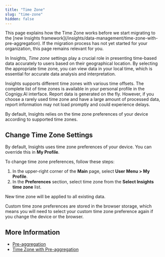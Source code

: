 ```yaml
---
title: "Time Zone"
slug: "time-zone"
hidden: false
---
```



<Warning>
  This page explains how the Time Zone works before we start migrating to the [new Insights framework](/insights/data-management/time-zone-with-pre-aggregation). If the migration process has not yet started for your organization, this page remains relevant for you.
</Warning>

In Insights, _Time zone_ settings play a crucial role in presenting time-based data accurately to users based on their geographical location.
By selecting the appropriate time zone, you can view data in your local time, which is essential for accurate data analysis and interpretation.

Insights supports different time zones with various time offsets. The complete list of time zones is available in your personal profile in the Cognigy.AI interface. Report data is generated on the fly. However, if you choose a rarely used time zone and have a large amount of processed data, report information may not load promptly and could experience delays.

By default, Insights relies on the time zone preferences of your device according to supported time zones.

## Change Time Zone Settings

By default, Insights uses time zone preferences of your device. You can override this in **My Profile**. 

To change time zone preferences, follow these steps:

1. In the upper-right corner of the **Main** page, select **User Menu > My Profile**.
2. In the **Preferences** section, select time zone from the **Select Insights time zone** list.

New time zone will be applied to all existing data.

<Note>
  Custom time zone preferences are stored in the browser storage, which means you will need to select your custom time zone preference again if you change the device or the browser.
</Note>

<InsightsTimeZoneOdataAndInsights/>

## More Information

- [Pre-aggregation](/insights/data-management/pre-aggregation)
- [Time Zone with Pre-aggregation](/insights/data-management/time-zone-with-pre-aggregation)